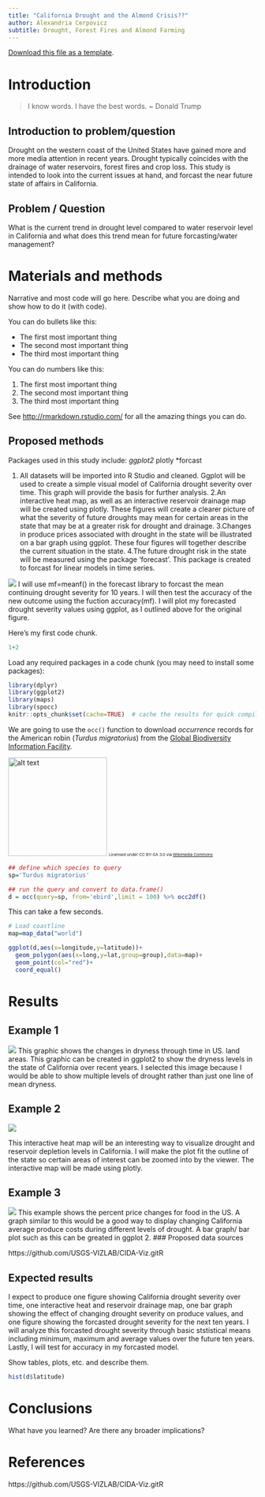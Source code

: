 ```yaml
---
title: "California Drought and the Almond Crisis??"
author: Alexandria Cerpovicz
subtitle: Drought, Forest Fires and Almond Farming
---
```

[<i class="fa fa-file-code-o fa-1x" aria-hidden="true"></i> Download this file as a template ](`r knitr::current_input()`).

# Introduction

> I know words.  I have the best words.  ~ Donald Trump

## Introduction to problem/question
Drought on the western coast of the United States have gained more and more media attention in recent years. Drought typically coincides with the drainage of water reservoirs, forest fires and crop loss. This study is intended to look into the current issues at hand, and forcast the near future state of affairs in California.
  
## Problem / Question
What is the current trend in drought level compared to water reservoir level in California and what does this trend mean for future forcasting/water management?

# Materials and methods

Narrative and most code will go here.  Describe what you are doing and show how to do it (with code).

You can do bullets like this:

* The first most important thing
* The second most important thing
* The third most important thing

You can do numbers like this:

1. The first most important thing
2. The second most important thing
3. The third most important thing

See [http://rmarkdown.rstudio.com/](http://rmarkdown.rstudio.com/) for all the amazing things you can do.

## Proposed methods

Packages used in this study include:
*ggplot2
*plotly
*forcast

1. All datasets will be imported into R Studio and cleaned. Ggplot will be used to create a simple visual model of California drought severity over time. This graph will provide the basis for further analysis. 
2.An interactive heat map, as well as an interactive reservoir drainage map will be created using plotly. These figures will create a clearer picture of what the severity of future droughts may mean for certain areas in the state that may be at a greater risk for drought and drainage.
3.Changes in produce prices associated with drought in the state will be illustrated on a bar graph using ggplot. 
These four figures will together describe the current situation in the state. 
4.The future drought risk in the state will be measured using the package 'forecast'. This package is created to forcast for linear models in time series.

![](https://github.com/robjhyndman/forecast)
I will use mf=meanf() in the forecast library to forcast the mean continuing drought severity for 10 years. I will then test the accuracy of the new outcome using the fuction accuracy(mf). I will plot my forecasted drought severity values using ggplot, as I outlined above for the original figure.

Here's my first code chunk.
```r
1+2
```

Load any required packages in a code chunk (you may need to install some packages):

```r
library(dplyr)
library(ggplot2)
library(maps)
library(spocc)
knitr::opts_chunk$set(cache=TRUE)  # cache the results for quick compiling
```


We are going to use the `occ()` function to download _occurrence_ records for the American robin (_Turdus migratorius_) from the [Global Biodiversity Information Facility](gbif.org).

<img src="https://upload.wikimedia.org/wikipedia/commons/b/b8/Turdus-migratorius-002.jpg" alt="alt text" width="200">
<small><small><small>Licensed under CC BY-SA 3.0 via [Wikimedia Commons](https://commons.wikimedia.org/wiki/File:Turdus-migratorius-002.jpg#/media/File:Turdus-migratorius-002.jpg)</small></small></small>

```r
## define which species to query
sp='Turdus migratorius'

## run the query and convert to data.frame()
d = occ(query=sp, from='ebird',limit = 100) %>% occ2df()
```
This can take a few seconds.

```r
# Load coastline
map=map_data("world")

ggplot(d,aes(x=longitude,y=latitude))+
  geom_polygon(aes(x=long,y=lat,group=group),data=map)+
  geom_point(col="red")+
  coord_equal()
```


# Results

## Example 1
![](https://www.epa.gov/sites/production/files/styles/large/public/2016-07/drought-figure2-2016.png)
This graphic shows the changes in dryness through time in US. land areas. This graphic can be created in ggplot2 to show the dryness levels in the state of California over recent years. I selected this image because I would be able to show multiple levels of drought rather than just one line of mean dryness.

## Example 2
![](https://www.r-graph-gallery.com/112-overlaid-interactive-histogram-plotly/feed/)

This interactive heat map will be an interesting way to visualize drought and reservoir depletion levels in California. I will make the plot fit the outline of the state so certain areas of interest can be zoomed into by the viewer. The interactive map will be made using plotly.

## Example 3
![](https://www.theepochtimes.com/assets/uploads/2015/04/09/prince_increase_large.jpg)
This example shows the percent price changes for food in the US. A graph similar to this would be a good way to display changing California average produce costs during different levels of drought. A bar graph/ bar plot such as this can be greated in ggplot 2.
### Proposed data sources

https://github.com/USGS-VIZLAB/CIDA-Viz.gitR

## Expected results

I expect to produce one figure showing California drought severity over time, one interactive heat and reservoir drainage map, one bar graph showing the effect of changing drought severity on produce values, and one figure showing the forcasted drought severity for the next ten years. I will analyze this forcasted drought severity through basic ststistical means including minimum, maximum and average values over the future ten years. Lastly, I will test for accuracy in my forcasted model. 

Show tables, plots, etc. and describe them.

```r
hist(d$latitude)
```

# Conclusions

What have you learned?  Are there any broader implications?

# References

https://github.com/USGS-VIZLAB/CIDA-Viz.gitR